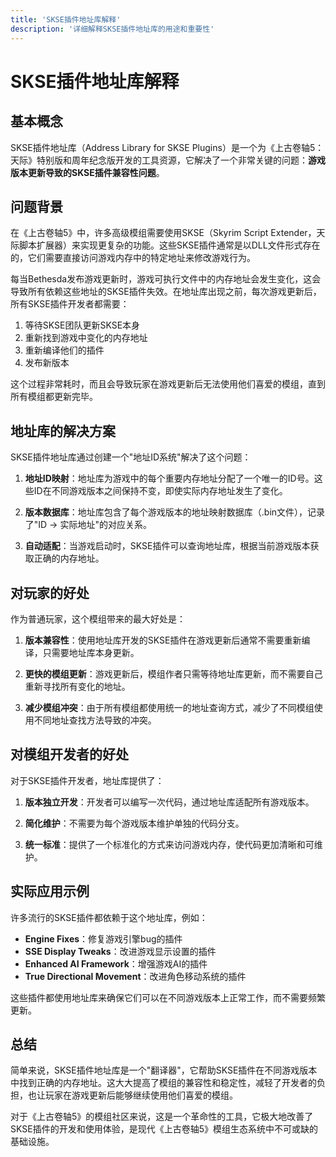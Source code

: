 ```yaml
---
title: 'SKSE插件地址库解释'
description: '详细解释SKSE插件地址库的用途和重要性'
---
```


# SKSE插件地址库解释

## 基本概念

SKSE插件地址库（Address Library for SKSE Plugins）是一个为《上古卷轴5：天际》特别版和周年纪念版开发的工具资源，它解决了一个非常关键的问题：**游戏版本更新导致的SKSE插件兼容性问题**。

## 问题背景

在《上古卷轴5》中，许多高级模组需要使用SKSE（Skyrim Script Extender，天际脚本扩展器）来实现更复杂的功能。这些SKSE插件通常是以DLL文件形式存在的，它们需要直接访问游戏内存中的特定地址来修改游戏行为。

每当Bethesda发布游戏更新时，游戏可执行文件中的内存地址会发生变化，这会导致所有依赖这些地址的SKSE插件失效。在地址库出现之前，每次游戏更新后，所有SKSE插件开发者都需要：
1. 等待SKSE团队更新SKSE本身
2. 重新找到游戏中变化的内存地址
3. 重新编译他们的插件
4. 发布新版本

这个过程非常耗时，而且会导致玩家在游戏更新后无法使用他们喜爱的模组，直到所有模组都更新完毕。

## 地址库的解决方案

SKSE插件地址库通过创建一个"地址ID系统"解决了这个问题：

1. **地址ID映射**：地址库为游戏中的每个重要内存地址分配了一个唯一的ID号。这些ID在不同游戏版本之间保持不变，即使实际内存地址发生了变化。

2. **版本数据库**：地址库包含了每个游戏版本的地址映射数据库（.bin文件），记录了"ID → 实际地址"的对应关系。

3. **自动适配**：当游戏启动时，SKSE插件可以查询地址库，根据当前游戏版本获取正确的内存地址。

## 对玩家的好处

作为普通玩家，这个模组带来的最大好处是：

1. **版本兼容性**：使用地址库开发的SKSE插件在游戏更新后通常不需要重新编译，只需要地址库本身更新。

2. **更快的模组更新**：游戏更新后，模组作者只需等待地址库更新，而不需要自己重新寻找所有变化的地址。

3. **减少模组冲突**：由于所有模组都使用统一的地址查询方式，减少了不同模组使用不同地址查找方法导致的冲突。

## 对模组开发者的好处

对于SKSE插件开发者，地址库提供了：

1. **版本独立开发**：开发者可以编写一次代码，通过地址库适配所有游戏版本。

2. **简化维护**：不需要为每个游戏版本维护单独的代码分支。

3. **统一标准**：提供了一个标准化的方式来访问游戏内存，使代码更加清晰和可维护。

## 实际应用示例

许多流行的SKSE插件都依赖于这个地址库，例如：

- **Engine Fixes**：修复游戏引擎bug的插件
- **SSE Display Tweaks**：改进游戏显示设置的插件
- **Enhanced AI Framework**：增强游戏AI的插件
- **True Directional Movement**：改进角色移动系统的插件

这些插件都使用地址库来确保它们可以在不同游戏版本上正常工作，而不需要频繁更新。

## 总结

简单来说，SKSE插件地址库是一个"翻译器"，它帮助SKSE插件在不同游戏版本中找到正确的内存地址。这大大提高了模组的兼容性和稳定性，减轻了开发者的负担，也让玩家在游戏更新后能够继续使用他们喜爱的模组。

对于《上古卷轴5》的模组社区来说，这是一个革命性的工具，它极大地改善了SKSE插件的开发和使用体验，是现代《上古卷轴5》模组生态系统中不可或缺的基础设施。
